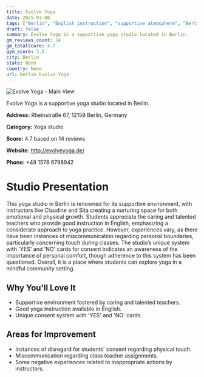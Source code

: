 ```yaml
---
title: Evolve Yoga
date: 2025-03-08
tags: ["Berlin", "English instruction", "supportive atmosphere", "Berlin"]  
draft: false
summary: Evolve Yoga is a supportive yoga studio located in Berlin.
gm_reviews_count: 14
gm_totalScore: 4.7
gym_score: 3.5
city: Berlin
state: None
country: None
url: Berlin_Evolve_Yoga
---
```


<div className="aspect-[16/9] relative my-8">
  <img 
    src="https://streetviewpixels-pa.googleapis.com/v1/thumbnail?panoid=AZK9kOA4mT_nfgt2DhT6TA&cb_client=search.gws-prod.gps&w=408&h=240&yaw=124.76047&pitch=0&thumbfov=100"
    alt="Evolve Yoga - Main View"
    className="object-cover absolute inset-0 w-full h-full rounded-lg"
  />
</div>

Evolve Yoga is a supportive yoga studio located in Berlin.

**Address:** Rheinstraße 67, 12159 Berlin, Germany

**Category:** Yoga studio

**Score:** 4.7 based on 14 reviews

**Website:** http://evolveyoga.de/

**Phone:** +49 1578 6798942

# Studio Presentation

This yoga studio in Berlin is renowned for its supportive environment, with instructors like Claudine and Sita creating a nurturing space for both emotional and physical growth. Students appreciate the caring and talented teachers who provide good instruction in English, emphasizing a considerate approach to yoga practice. However, experiences vary, as there have been instances of miscommunication regarding personal boundaries, particularly concerning touch during classes. The studio’s unique system with 'YES' and 'NO' cards for consent indicates an awareness of the importance of personal comfort, though adherence to this system has been questioned. Overall, it is a place where students can explore yoga in a mindful community setting.


## Why You'll Love It

- Supportive environment fostered by caring and talented teachers.
- Good yoga instruction available in English.
- Unique consent system with 'YES' and 'NO' cards.

## Areas for Improvement

- Instances of disregard for students' consent regarding physical touch.
- Miscommunication regarding class teacher assignments.
- Some negative experiences related to inappropriate actions by instructors.

<div className="grid grid-cols-1 xl:grid-cols-2 gap-4 my-8">

</div>